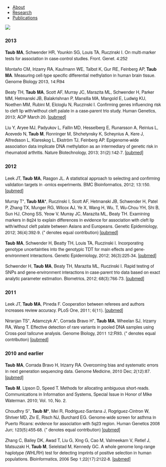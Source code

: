 <ul class="nav nav-pills">
  <li role="presentation"><a href="index.html">About</a></li>
  <li role="presentation"><a href="research.html">Research</a></li>
  <li role="presentation"><a href="publications.html">Publications</a></li>
</ul>

<img src="img/pubs.png" class="img-responsive center-block" />

<div class="container" style="max-width:700px;margin-right:auto;margin-left:auto;font-size:14px;font-family:HelveticaNeue">

### 2013

**Taub MA**, Schwender HR, Younkin SG, Louis TA, Ruczinski I. On multi-marker tests for association in case-control studies. Front. Genet. 4:252

Montaño CM, Irizarry RA, Kaufmann WE, Talbot K, Gur RE, Feinberg AP, **Taub MA**. Measuring cell-type specific differential methylation in human brain tissue. Genome Biology 2013, 14:R94

Beaty TH, **Taub MA**, Scott AF, Murray JC, Marazita ML, Schwender H, Parker MM, Hetmanski JB, Balakrishnan P, Mansilla MA, Mangold E, Ludwig KU, Noethen MM, Rubini M, Elcioglu N, Ruczinski I. Confirming genes influencing risk to cleft lip with/without cleft palate in a case-parent trio study. Human Genetics, 2013; AOP March 20. [[pubmed]](http://www.ncbi.nlm.nih.gov/pubmed/23512105)

Liu Y, Aryee MJ, Padyukov L, Fallin MD, Hesselberg E, Runarsson A, Reinius L, Acevedo N, **Taub M**, Ronninger M, Shchetynsky K, Scheynius A, Kere J, Alfredsson L, Klareskog L, Ekström TJ, Feinberg AP. Epigenome-wide association data implicate DNA methylation as an intermediary of genetic risk in rheumatoid arthritis. Nature Biotechnology, 2013; 31(2):142-7. [[pubmed]](http://www.ncbi.nlm.nih.gov/pubmed/23334450)

### 2012

Leek JT, **Taub MA**, Rasgon JL. A statistical approach to selecting and confirming validation targets in -omics experiments. BMC Bioinformatics, 2012; 13:150. [[pubmed]](http://www.ncbi.nlm.nih.gov/pubmed/22738145)

Murray T\*, **Taub MA\***, Ruczinski I, Scott AF, Hetmanski JB, Schwender H, Patel P, Zhang TX, Munger RG, Wilcox AJ, Ye X, Wang H, Wu, T, Wu-Chou YH, Shi B, Sun HJ, Chong SS, Yeow V, Murray JC, Marazita ML, Beaty TH. Examining markers in 8q24 to explain differences in evidence for association with cleft lip with/without cleft palate between Asians and Europeans. Genetic Epidemiology, 2012; 36(4):392-9. (* denotes equal contribution) [[pubmed]](http://www.ncbi.nlm.nih.gov/pubmed/22508319)

**Taub MA**, Schwender H, Beatty TH, Louis TA, Ruczinski I.  Incorporating genotype uncertainties into the genotypic TDT for main effects and gene-environment interactions.  Genetic Epidemiology, 2012; 36(3):225-34. [[pubmed]](http://www.ncbi.nlm.nih.gov/pubmed/22678881)

Schwender H, **Taub MA**, Beaty TH, Marazita ML, Ruczinski I. Rapid testing of SNPs and gene-environment interactions in case-parent trio data based on exact analytic parameter estimation. Biometrics, 2012; 68(3):766-73. [[pubmed]](http://www.ncbi.nlm.nih.gov/pubmed/22150644)

### 2011

Leek JT, **Taub MA**, Pineda F. Cooperation between referees and authors increases review accuracy.   PLoS One, 2011; 6(11). [[pubmed]](http://www.ncbi.nlm.nih.gov/pubmed/22096506)

Niranjan TS\*, Adamczyk A\*, Corrada Bravo H\*, **Taub MA**, Wheelan SJ, Irizarry RA, Wang T.  Effective detection of rare variants in pooled DNA samples using Cross-pool tailcurve analysis.  Genome Biology, 2011 12:R93. (* denotes equal contribution) [[pubmed]](http://www.ncbi.nlm.nih.gov/pubmed/21955804)

### 2010 and earlier

**Taub MA**, Corrada Bravo H, Irizarry RA.  Overcoming bias and systematic errors in next generation sequencing data.  Genome Medicine, 2010 Dec; 2(12):87. [[pubmed]](http://www.ncbi.nlm.nih.gov/pubmed/21144010)

**Taub M**, Lipson D, Speed T. Methods for allocating ambiguous short-reads. Communications in Information and Systems, Special Issue in Honor of Mike Waterman. 2010; Vol. 10, No. 2. 

Choudhry S\*, **Taub M\***, Mei R, Rodriguez-Santana J, Rogriguez-Cintron W, Shriver MD, Ziv E, Risch NJ, Burchard EG.  Genome-wide screen for asthma in Puerto Ricans: evidence for association with 5q23 region.  Human Genetics 2008 Jun; 123(5):455-68. (* denotes equal contribution) [[pubmed]](http://www.ncbi.nlm.nih.gov/pubmed/18401594)

Zhang C, Bailey DK, Awad T, Liu G, Xing G, Cao M, Valmeekam V, Retief J, Matsuzaki H, **Taub M**, Seielstad M, Kennedy GC. A whole genome long-range haplotype (WHLRH) test for detecting imprints of positive selection in human populations.  Bioinformatics, 2006 Sep 1;22(17):2122-8. [[pubmed]](http://www.ncbi.nlm.nih.gov/pubmed/16845142)

</div>
